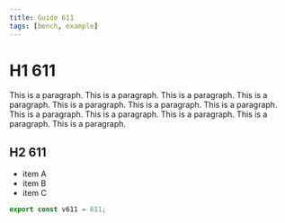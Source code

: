 ```yaml
---
title: Guide 611
tags: [bench, example]
---
```


# H1 611

This is a paragraph. This is a paragraph. This is a paragraph. This is a paragraph. This is a paragraph. This is a paragraph. This is a paragraph. This is a paragraph. This is a paragraph. This is a paragraph. This is a paragraph. This is a paragraph. 

## H2 611

- item A
- item B
- item C

```ts
export const v611 = 611;
```